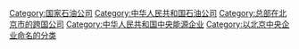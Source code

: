 {{catmore|中国石油天然气集团}}

[[Category:国家石油公司|Category:国家石油公司]]
[[Category:中华人民共和国石油公司|Category:中华人民共和国石油公司]] 
[[Category:总部在北京市的跨国公司|Category:总部在北京市的跨国公司]]
[[Category:中华人民共和国中央能源企业|Category:中华人民共和国中央能源企业]]
[[Category:以北京中央企业命名的分类|Category:以北京中央企业命名的分类]]